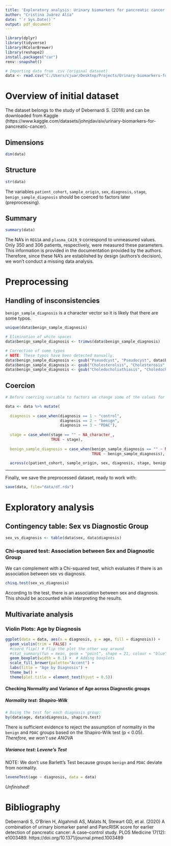 ```yaml
---
title: 'Exploratory analysis: Urinary biomarkers for pancreatic cancer'
author: "Cristina Juárez Alía"
date: "`r Sys.Date()`"
output: pdf_document
---
```


```r
library(dplyr)
library(tidyverse)
library(RColorBrewer)
library(reshape2)
install.packages("car")
renv::snapshot()
```

```r
# Importing data from .csv (original dataset)
data <- read.csv("C:/Users/cjuar/Desktop/Projects/Urinary-biomarkers-for-pancreatic-cancer/data/Debernardi et al 2020 data.csv", sep= ",", header = TRUE)
```

# Overview of initial dataset

The dataset belongs to the study of Debernardi S. (2018) and can be downloaded from Kaggle (https://www.kaggle.com/datasets/johnjdavisiv/urinary-biomarkers-for-pancreatic-cancer).

## Dimensions

```r
dim(data)
```

## Structure

```r
str(data)
```

The variables `patient_cohort`, `sample_origin`, `sex`, `diagnosis`, `stage`, `benign_sample_diagnosis` should be coerced to factors later (preprocessing).

## Summary

```r
summary(data)
```
The NA's in `REG1A` and `plasma_CA19_9` correspond to unmeasured values. Only 350 and 306 patients, respectively, were measured these parameters. This information is provided in the documentation provided by the authors. Therefore, since these NA's are established by design (authors's decision), we won't conduct a missing data analysis.

# Preprocessing

## Handling of insconsistencies 

`benign_sample_diagnosis` is a character vector so it is likely that there are some typos. 

```r
unique(data$benign_sample_diagnosis)
```

```r
# Elimination of white spaces
data$benign_sample_diagnosis <- trimws(data$benign_sample_diagnosis)

# Correction of some typos
# NOTE: These typos have been detected manually.
data$benign_sample_diagnosis <- gsub("Pseuodcyst", "Pseudocyst", data$benign_sample_diagnosis)
data$benign_sample_diagnosis <- gsub("Cholesterolsis", "Cholesterosis", data$benign_sample_diagnosis)
data$benign_sample_diagnosis <- gsub("Choledocholiathiasis", "Choledocholithiasis", data$benign_sample_diagnosis)
```


## Coercion 

```r
# Before coercing variable to factors we change some of the values for better rediability of the code

data <- data %>% mutate(
  
  diagnosis = case_when(diagnosis == 1 ~ "control",
                        diagnosis == 2 ~ "benign",
                        diagnosis == 3 ~ "PDAC"),
  
  stage = case_when(stage == "" ~ NA_character_,
                    TRUE ~ stage),
  
  benign_sample_diagnosis = case_when(benign_sample_diagnosis == "" ~ NA_character_,
                                      TRUE ~ benign_sample_diagnosis),
  
  across(c(patient_cohort, sample_origin, sex, diagnosis, stage, benign_sample_diagnosis), as.factor))
```

---

Finally, we save the preprocessed dataset, ready to work with:

```r
save(data, file="data/df.rda")
```

# Exploratory analysis

## Contingency table: Sex vs Diagnostic Group

```r
sex_vs_diagnosis <- table(data$sex, data$diagnosis)
```

### Chi-squared test: Association between Sex and Diagnostic Group

We can complement with a Chi-squared test, which evaluates if there is an association between sex vs diagnosis.

```r
chisq.test(sex_vs_diagnosis)
```

According to the test, there is an association between sex and diagnosis. 
This should be accounted while interpreting the results.


## Multivariate analysis

### Violin Plots: Age by Diagnosis

```r
ggplot(data = data, aes(x = diagnosis, y = age, fill = diagnosis)) +
  geom_violin(trim = FALSE) +
  #coord_flip() # Flip the plot the other way around
  #stat_summary(fun = mean, geom = "point", shape = 21, colour = "blue") + # mean
  geom_boxplot(width = 0.1) +  # Adding boxplots
  scale_fill_brewer(palette="Accent") +
  labs(title = "Age by Diagnosis") +
  theme_bw() +
  theme(plot.title = element_text(hjust = 0.5)) 
```


#### Checking Normality and Variance of Age across Diagnostic groups

##### Normality test: Shapiro-Wilk

```r
# Doing the test for each diagnosis group:
by(data$age, data$diagnosis, shapiro.test)
```
There is sufficient evidence to reject the assumption of normality in the `benign` and `PDAC` groups based on the Shapiro-Wilk test (p < 0.05). *Therefore, we won't use ANOVA*

##### Variance test: Levene's Test

NOTE: We don't use Barlett's Test because groups `benign` and `PDAC` deviate from normality.

```r

leveneTest(age ~ diagnosis, data = data)
```

*Unfinished!*

# Bibliography 

Debernardi S, O’Brien H, Algahmdi AS, Malats N, Stewart GD, et al. (2020) A combination of urinary biomarker panel and PancRISK score for earlier detection of pancreatic cancer: A case–control study. PLOS Medicine 17(12): e1003489. https://doi.org/10.1371/journal.pmed.1003489
